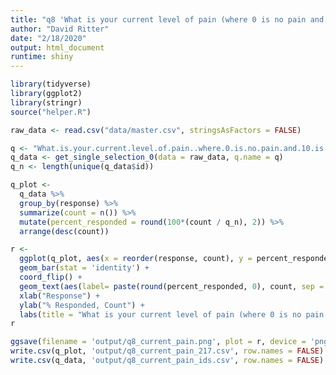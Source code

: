 ```yaml
---
title: "q8 'What is your current level of pain (where 0 is no pain and 10 is the worst pain imaginable) what is your current level of pain?'"
author: "David Ritter"
date: "2/18/2020"
output: html_document
runtime: shiny
---
```


```r
library(tidyverse)
library(ggplot2)
library(stringr)
source("helper.R")
```

```r
raw_data <- read.csv("data/master.csv", stringsAsFactors = FALSE)
```

```r
q <- "What.is.your.current.level.of.pain..where.0.is.no.pain.and.10.is.the.worst.pain.imaginable..what.is.your.current.level.of.pain."
q_data <- get_single_selection_0(data = raw_data, q.name = q)
q_n <- length(unique(q_data$id))
```

```r
q_plot <-
  q_data %>%
  group_by(response) %>%
  summarize(count = n()) %>%
  mutate(percent_responded = round(100*(count / q_n), 2)) %>%
  arrange(desc(count))
```

```r
r <- 
  ggplot(q_plot, aes(x = reorder(response, count), y = percent_responded)) +
  geom_bar(stat = 'identity') +
  coord_flip() +
  geom_text(aes(label= paste(round(percent_responded, 0), count, sep = "%:"))) +
  xlab("Response") +
  ylab("% Responded, Count") +
  labs(title = "What is your current level of pain (where 0 is no pain and 10 is the worst pain imaginable) what is your current level of pain?", subtitle = q_n)
r
```

```r
ggsave(filename = 'output/q8_current_pain.png', plot = r, device = 'png')
write.csv(q_plot, 'output/q8_current_pain_217.csv', row.names = FALSE)
write.csv(q_data, 'output/q8_current_pain_ids.csv', row.names = FALSE)
```